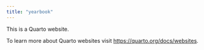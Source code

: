 ```yaml
---
title: "yearbook"
---
```


This is a Quarto website.

To learn more about Quarto websites visit <https://quarto.org/docs/websites>.
